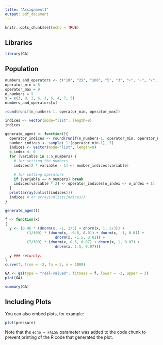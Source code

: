 ---
title: "Assignment1"
output: pdf_document
---

```{r setup, include=FALSE}
knitr::opts_chunk$set(echo = TRUE)
```
## Libraries
```{r}
library(GA)
```

## Population
```{r}
numbers_and_operators <- c("10", "25", "100", "5", "3", "+", "-", "/", "*")
operator_min = 6
operator_max = 9
n_numbers = 5
x = c(3, 9, 2, 6, 1, 6, 4, 7, 5)
numbers_and_operators[x]
```
```{r}
round(runif(n_numbers-1, operator_min, operator_max))
```
```{r}
indices <- vector(mode="list", length=9)
indices
```
```{r}
generate_agent <- function(){
  operator_indices <- round(runif(n_numbers-1, operator_min, operator_max))
  number_indices <- sample( 1:(operator_min-1), 5)
  indices <- vector(mode="list", length=9)
  o_index <- 0
  for (variable in 1:n_numbers) {
    # for setting the numbers
    indices[2 * variable - 1] <- number_indices[variable]
    
    # for setting operators
    if (variable == n_numbers) break
    indices[variable * 2] <- operator_indices[o_index <- o_index + 1]
  }
  print(array(unlist(indices)))
  indices # or array(unlist(indices))
}

generate_agent()
```

```{r}
f <- function(x) 
{
  y <- (0.46 * (dnorm(x, -1, 2/3) + dnorm(x, 1, 2/3)) +
          (1/300) * (dnorm(x, -0.5, 0.01) + dnorm(x, -1, 0.01) +
                       dnorm(x, -1.5, 0.01)) +
          (7/300) * (dnorm(x, 0.5, 0.07) + dnorm(x, 1, 0.07) +
                       dnorm(x, 1.5, 0.07)))
  
  y ### return(y)
}
curve(f, from = -3, to = 3, n = 1000)

```
```{r}
GA <- ga(type = "real-valued", fitness = f, lower = -3, upper = 3)
plot(GA)
```
```{r}
summary(GA)
```
## Including Plots

You can also embed plots, for example:

```{r pressure, echo=FALSE}
plot(pressure)
```

Note that the `echo = FALSE` parameter was added to the code chunk to prevent printing of the R code that generated the plot.
